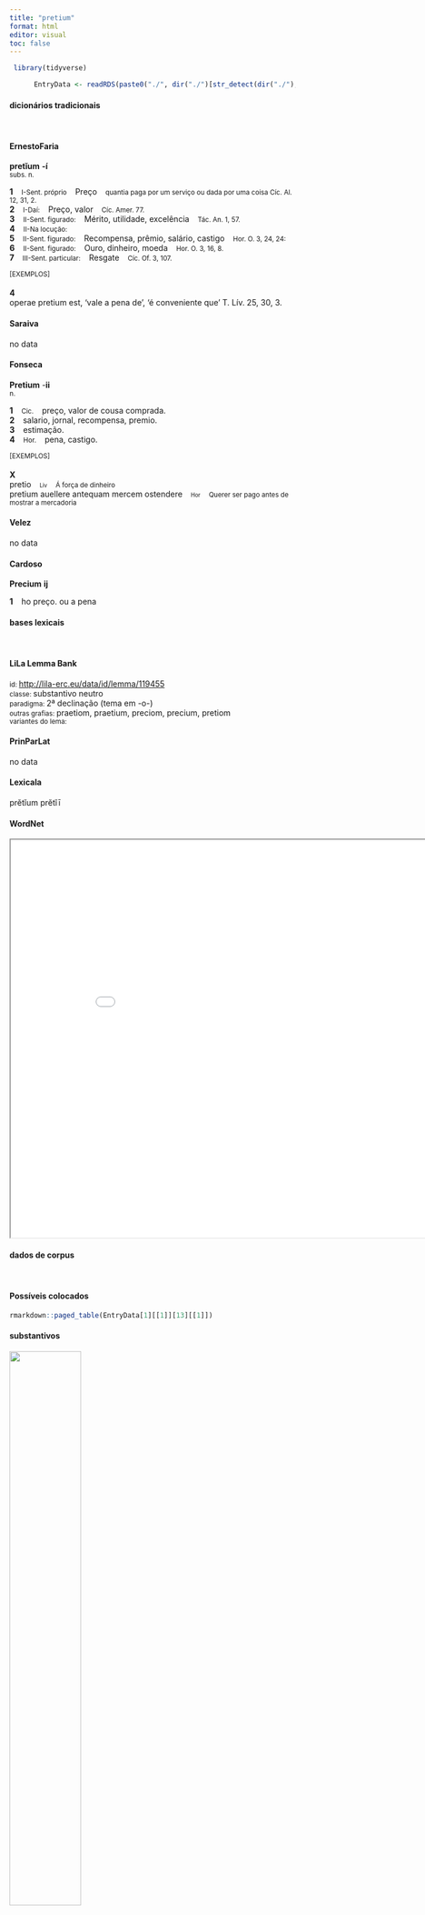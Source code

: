 ```yaml
---
title: "pretium"
format: html
editor: visual
toc: false
---
```



```r
 library(tidyverse) 

      EntryData <- readRDS(paste0("./", dir("./")[str_detect(dir("./"), "_xx112-114-101-116-105-117-109xx_.rds")]))

```


#### dicionários tradicionais

&emsp;




::: panel-tabset

#### ErnestoFaria

<b>pretĭum</b> <b>-í</b> <br> <small>subs. n.</small> <br> <small></small>   <p> <b>1</b> &ensp; <small>I-Sent. próprio</small> &ensp; Preço &ensp; <small>quantia paga por um serviço ou dada por uma coisa Cíc. Al. 12, 31, 2.</small> <br> <b>2</b> &ensp; <small>I-Daí:</small> &ensp; Preço, valor &ensp; <small>Cíc. Amer. 77.</small> <br> <b>3</b> &ensp; <small>II-Sent. figurado:</small> &ensp; Mérito, utilidade, excelência &ensp; <small>Tác. An. 1, 57.</small> <br> <b>4</b> &ensp; <small>II-Na locução:</small> &ensp; <small></small> <br> <b>5</b> &ensp; <small>II-Sent. figurado:</small> &ensp; Recompensa, prêmio, salário, castigo &ensp; <small>Hor. O. 3, 24, 24:</small> <br> <b>6</b> &ensp; <small>II-Sent. figurado:</small> &ensp; Ouro, dinheiro, moeda &ensp; <small>Hor. O. 3, 16, 8.</small> <br> <b>7</b> &ensp; <small>III-Sent. particular:</small> &ensp; Resgate &ensp; <small>Cíc. Of. 3, 107.</small> </p>   <p><small>[EXEMPLOS]</small><br> <br><b>4</b><br>operae pretium est, ‘vale a pena de’, ‘é conveniente que’ T. Lív. 25, 30, 3. </p>




#### Saraiva

no data




#### Fonseca

<b>Pretium</b> -<b>ii</b> <br> <small>n.</small>   <p> <b>1</b> &ensp; <small>Cic.</small> &ensp; preço, valor de cousa comprada. <br> <b>2</b> &ensp; salario, jornal, recompensa, premio. <br> <b>3</b> &ensp; estimação. <br> <b>4</b> &ensp; <small>Hor.</small> &ensp; pena, castigo. </p>   <p><small>[EXEMPLOS]</small><br> <br><b>X</b><br>pretio &ensp; <small><small>Liv</small></small> &ensp; <small>Á força de dinheiro</small> <br> pretium auellere antequam mercem ostendere &ensp; <small><small>Hor</small></small> &ensp; <small>Querer ser pago antes de mostrar a mercadoria</small> </p>




#### Velez

no data




#### Cardoso

<b>Precium</b> <b>ij</b>   <p> <b>1</b> &ensp; ho preço. ou a pena </p>


:::



#### bases lexicais

&emsp;






::: panel-tabset

#### LiLa Lemma Bank

<small> id: </small> <a href=' http://lila-erc.eu/data/id/lemma/119455 ' target="_blank"> http://lila-erc.eu/data/id/lemma/119455 </a> <br>
<small> classe: </small> substantivo neutro   <br>
<small> paradigma: </small> 2ª declinação (tema em -o-) <br>
<small> outras grafias: </small> praetiom, praetium, preciom, precium, pretiom <br>
<small> variantes do lema: </small>  <br>





#### PrinParLat

no data




#### Lexicala

prĕtĭum 
 prĕtĭī




#### WordNet

<iframe width='900' height='700' src='Media/Tree__xx112-114-101-116-105-117-109xx__sem_type_lexemes_pt.html'>

</iframe>


:::



#### dados de corpus

&emsp;




::: panel-tabset

#### Possíveis colocados

```r

rmarkdown::paged_table(EntryData[1][[1]][13][[1]])

```


#### substantivos

![](./Media/wordcloud__xx112-114-101-116-105-117-109xx__BY_collocate_scoreSUBST.webp){width=50% fig-alt='This chart plots collocate by scoreSUBST, for the headword pretium here are all the values plotted: collocate: opera; scoreSUBST: 3. collocate: aliquis; scoreSUBST: 0. collocate: sum; scoreSUBST: 0'}




#### adjetivos

![](./Media/wordcloud__xx112-114-101-116-105-117-109xx__BY_collocate_scoreADJ.webp){width=50% fig-alt='This chart plots collocate by scoreADJ, for the headword pretium here are all the values plotted: collocate: opera; scoreADJ: 0. collocate: aliquis; scoreADJ: 0. collocate: sum; scoreADJ: 0'}




#### verbos

![](./Media/wordcloud__xx112-114-101-116-105-117-109xx__BY_collocate_scoreVERBO.webp){width=50% fig-alt='This chart plots collocate by scoreVERBO, for the headword pretium here are all the values plotted: collocate: opera; scoreVERBO: 0. collocate: aliquis; scoreVERBO: 0. collocate: sum; scoreVERBO: 1'}




#### advérbios

![](./Media/wordcloud__xx112-114-101-116-105-117-109xx__BY_collocate_scoreADV.webp){width=50% fig-alt='This chart plots collocate by scoreADV, for the headword pretium here are all the values plotted: collocate: opera; scoreADV: 0. collocate: aliquis; scoreADV: 0. collocate: sum; scoreADV: 0'}




#### preposições e conjunções

![](./Media/wordcloud__xx112-114-101-116-105-117-109xx__BY_collocate_scoreFUNC.webp){width=50% fig-alt='This chart plots collocate by scoreFUNC, for the headword pretium here are all the values plotted: collocate: opera; scoreFUNC: 0. collocate: aliquis; scoreFUNC: 0. collocate: sum; scoreFUNC: 0'}


:::



::: panel-tabset

#### ExemplosTraduzidos

<p> <b>pretium</b> est operae attendere . <br> <small> Phaed.2.5 <br> vale a pena prestar atenção. <small> [JDD] </small> </small> </p>
; <p> placebit aliquod <b>pretium</b> contra amicitiam si ullum in illa placet praeter ipsam <br> <small> Sen.Ep.9.9 <br> uma recompensa qualquer contrária à amizade agradará, se na amizade alguma recompensa agrada mais do que a própria amizade. <small> [JDD] </small> </small> </p>





#### Frequência por autor

![](./Media/barchart__xx112-114-101-116-105-117-109xx__lemma_BY_author_Frequencies.webp){width=50% fig-alt='This charts plots the frequency of lemma by author_Frequencies. The Tacitus subcorpus registers the highest normalized frequency, with the value of 6.87 and an absolute frequency of 2. The Phaedrus subcorpus follows, with a normalized frequency of 6.07 and an absolute frequency of 4. the subcorpus with the least normalized frequency is Ovidius with the normalized value of 0 and an absolute freqeuncy of 0. here are all the values: subcorpus: Caesar ; normalized frequency: 2 ; absolute frequency: 0.755344059218974. subcorpus: Cicero ; normalized frequency: 7 ; absolute frequency: 0.436071864643293. subcorpus: Horatius ; normalized frequency: 4 ; absolute frequency: 3.55208240831187. subcorpus: Ovidius ; normalized frequency: 0 ; absolute frequency: 0. subcorpus: Phaedrus ; normalized frequency: 4 ; absolute frequency: 6.0725671777744. subcorpus: Sallustius ; normalized frequency: 3 ; absolute frequency: 2.78267322140803. subcorpus: Seneca ; normalized frequency: 17 ; absolute frequency: 3.17276646572479. subcorpus: Suetonius ; normalized frequency: 0 ; absolute frequency: 0. subcorpus: Tacitus ; normalized frequency: 2 ; absolute frequency: 6.86577411603158. subcorpus: Vergilius ; normalized frequency: 0 ; absolute frequency: 0. subcorpus: Hieronymus ; normalized frequency: 0 ; absolute frequency: 0'}




#### Frequência por gênero

![](./Media/barchart__xx112-114-101-116-105-117-109xx__lemma_BY_genre_Frequencies.webp){width=50% fig-alt='This charts plots the frequency of lemma by genre_Frequencies. The Poesia.trágica subcorpus registers the highest normalized frequency, with the value of 5.21 and an absolute frequency of 6. The Poesia.didática subcorpus follows, with a normalized frequency of 3.39 and an absolute frequency of 4. the subcorpus with the least normalized frequency is Prosa.epistolográfica with the normalized value of 0 and an absolute freqeuncy of 0. here are all the values: subcorpus: Prosa.histórica ; normalized frequency: 7 ; absolute frequency: 1.70403369118041. subcorpus: Prosa.filosófica ; normalized frequency: 11 ; absolute frequency: 1.81216124940281. subcorpus: Prosa.oratória ; normalized frequency: 7 ; absolute frequency: 0.672088177968949. subcorpus: Prosa.epistolográfica ; normalized frequency: 0 ; absolute frequency: 0. subcorpus: Poesia.lírica ; normalized frequency: 4 ; absolute frequency: 3.36502061075124. subcorpus: Poesia.didática ; normalized frequency: 4 ; absolute frequency: 3.39299346848757. subcorpus: Poesia.trágica ; normalized frequency: 6 ; absolute frequency: 5.21195274496178. subcorpus: Poesia.épica ; normalized frequency: 0 ; absolute frequency: 0. subcorpus: Prosa.ficcional ; normalized frequency: 0 ; absolute frequency: 0'}




#### Frequência por século

![](./Media/barchart__xx112-114-101-116-105-117-109xx__lemma_BY_period_Frequencies.webp){width=50% fig-alt='This charts plots the frequency of lemma by period_Frequencies. The II.d.C. subcorpus registers the highest normalized frequency, with the value of 5.24 and an absolute frequency of 2. The I.d.C. subcorpus follows, with a normalized frequency of 3.21 and an absolute frequency of 21. the subcorpus with the least normalized frequency is IV.d.C. with the normalized value of 0 and an absolute freqeuncy of 0. here are all the values: subcorpus: I.a.C. ; normalized frequency: 16 ; absolute frequency: 0.744705608564114. subcorpus: I.d.C. ; normalized frequency: 21 ; absolute frequency: 3.21248279027077. subcorpus: II.d.C. ; normalized frequency: 2 ; absolute frequency: 5.23560209424084. subcorpus: IV.d.C. ; normalized frequency: 0 ; absolute frequency: 0'}


:::


